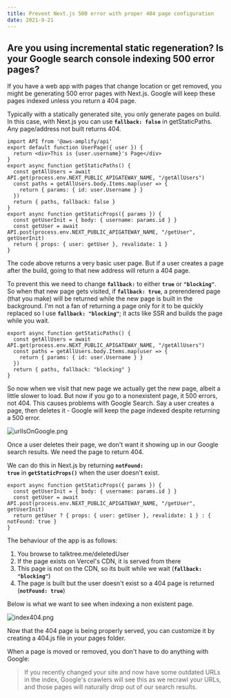 ```yaml
---
title: Prevent Next.js 500 error with proper 404 page configuration
date: 2021-9-21
---
```


## **Are you using incremental static regeneration? Is your Google search console indexing 500 error pages?**

If you have a web app with pages that change location or get removed, you might be generating 500 error pages with Next.js. Google will keep these pages indexed unless you return a 404 page.

Typically with a statically generated site, you only generate pages on build. In this case, with Next.js you can use **`fallback: false`** in getStaticPaths. Any page/address not built returns 404.

```
import API from '@aws-amplify/api'
export default function UserPage({ user }) {
  return <div>This is {user.username}'s Page</div>
}
export async function getStaticPaths() {
  const getAllUsers = await API.get(process.env.NEXT_PUBLIC_APIGATEWAY_NAME, "/getAllUsers")
  const paths = getAllUsers.body.Items.map(user => {
    return { params: { id: user.Username } }
  })
  return { paths, fallback: false }
}
export async function getStaticProps({ params }) {
  const getUserInit = { body: { username: params.id } }
  const getUser = await API.post(process.env.NEXT_PUBLIC_APIGATEWAY_NAME, "/getUser", getUserInit)
  return { props: { user: getUser }, revalidate: 1 }
}

```

The code above returns a very basic user page. But if a user creates a page after the build, going to that new address will return a 404 page.

To prevent this we need to change **`fallback:`** to either **`true`** or **`"blocking"`**. So when that new page gets visited, if **`fallback: true`**, a prerendered page (that you make) will be returned while the new page is built in the background. I'm not a fan of returning a page only for it to be quickly replaced so I use **`fallback: "blocking"`**; it acts like SSR and builds the page while you wait.

```
export async function getStaticPaths() {
  const getAllUsers = await API.get(process.env.NEXT_PUBLIC_APIGATEWAY_NAME, "/getAllUsers")
  const paths = getAllUsers.body.Items.map(user => {
    return { params: { id: user.Username } }
  })
  return { paths, fallback: "blocking" }
}

```

So now when we visit that new page we actually get the new page, albeit a little slower to load. But now if you go to a nonexistent page, it 500 errors, not 404. This causes problems with Google Search. Say a user creates a page, then deletes it - Google will keep the page indexed despite returning a 500 error.

![urlIsOnGoogle.png](Prevent%20Next%20js%20500%20error%20with%20proper%20404%20page%20con%20c63cb723b9dd4bbea73c5d3f996f2a14/urlIsOnGoogle.png)

Once a user deletes their page, we don't want it showing up in our Google search results. We need the page to return 404.

We can do this in Next.js by returning **`notFound: true`** in **`getStaticProps()`** when the user doesn't exist.

```
export async function getStaticProps({ params }) {
  const getUserInit = { body: { username: params.id } }
  const getUser = await API.post(process.env.NEXT_PUBLIC_APIGATEWAY_NAME, "/getUser", getUserInit)
  return getUser ? { props: { user: getUser }, revalidate: 1 } : { notFound: true }
}

```

The behaviour of the app is as follows:

1. You browse to talktree.me/deletedUser
2. If the page exists on Vercel's CDN, it is served from there
3. This page is not on the CDN, so its built while we wait (**`fallback: "blocking"`**)
4. The page is built but the user doesn't exist so a 404 page is returned (**`notFound: true`**)

Below is what we want to see when indexing a non existent page.

![index404.png](Prevent%20Next%20js%20500%20error%20with%20proper%20404%20page%20con%20c63cb723b9dd4bbea73c5d3f996f2a14/index404.png)

Now that the 404 page is being properly served, you can customize it by creating a 404.js file in your pages folder.

When a page is moved or removed, you don't have to do anything with Google:

> If you recently changed your site and now have some outdated URLs in the index, Google's crawlers will see this as we recrawl your URLs, and those pages will naturally drop out of our search results.
>